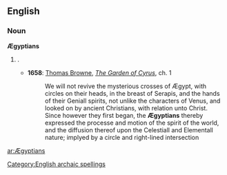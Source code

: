 ==English==

===Noun===
'''Ægyptians''' {{p}}

# {{plural of|[[Ægyptian#Noun|Ægyptian]]|nodot=1}} {{i|an archaic spelling of [[Egyptian]]}}.
#* '''1658''': [[w:Thomas Browne|Thomas Browne]], ''[[s:The Garden of Cyrus|The Garden of Cyrus]]'', ch. 1
#*: We will not revive the mysterious crosses of Ægypt, with circles on their heads, in the breast of Serapis, and the hands of their Geniall spirits, not unlike the characters of Venus, and looked on by ancient Christians, with relation unto Christ. Since however they first began, the '''Ægyptians''' thereby expressed the processe and motion of the spirit of the world, and the diffusion thereof upon the Celestiall and Elementall nature; implyed by a circle and right-lined intersection

[[Category:English archaic spellings]]

[[ar:Ægyptians]]